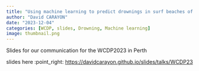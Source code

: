 ```yaml
---
title: "Using machine learning to predict drownings in surf beaches of southwest France"
author: "David CARAYON"
date: "2023-12-04"
categories: [WCDP, slides, Drowning, Machine learning]
image: thumbnail.png
---
```


Slides for our communication for the WCDP2023 in Perth

:::{.callout-tip appearance="minimal"}
slides here :point_right: [https://davidcarayon.github.io/slides/talks/WCDP23](https://davidcarayon.github.io/slides/talks/WCDP23)
:::


